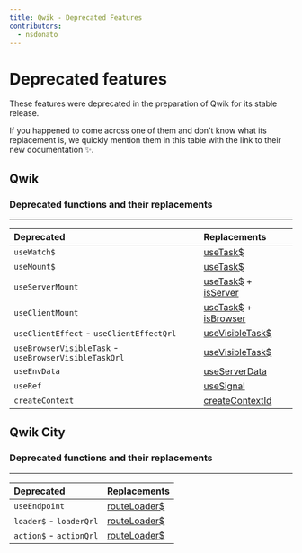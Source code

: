 ```yaml
---
title: Qwik - Deprecated Features
contributors:
  - nsdonato
---
```


# Deprecated features

These features were deprecated in the preparation of Qwik for its stable release.

If you happened to come across one of them and don't know what its replacement is, we quickly mention them in this table with the link to their new documentation ✨.

## Qwik

### Deprecated functions and their replacements

----

| Deprecated   | Replacements     |
| :-------- | :-------
| `useWatch$` | [useTask$](https://qwik.builder.io/docs/components/tasks/#usetask) |
| `useMount$` | [useTask$](https://qwik.builder.io/docs/components/tasks/#usetask) |
| `useServerMount` | [useTask$](https://qwik.builder.io/docs/components/tasks/#usetask) + [isServer](https://qwik.builder.io/docs/guides/qwik-nutshell/#isserver-conditional)
| `useClientMount` | [useTask$](https://qwik.builder.io/docs/components/tasks/#usetask) + [isBrowser](https://qwik.builder.io/docs/guides/qwik-nutshell/#isbrowser-conditional)
| `useClientEffect` - `useClientEffectQrl` | [useVisibleTask$](https://qwik.builder.io/docs/route-loader/#routeloader) |
| `useBrowserVisibleTask` - `useBrowserVisibleTaskQrl` | [useVisibleTask$](https://qwik.builder.io/docs/route-loader/#routeloader) |
| `useEnvData` | [useServerData](https://qwik.builder.io/api/qwik/#useserverdata) |
| `useRef` | [useSignal](https://qwik.builder.io/docs/components/state/#usesignal) |
| `createContext` | [createContextId](https://qwik.builder.io/docs/components/context/#createcontextid) |

## Qwik City

### Deprecated functions and their replacements
----

| Deprecated   | Replacements
| :-------- | :-------
| `useEndpoint ` | [routeLoader$](https://qwik.builder.io/docs/route-loader/#routeloader)
| `loader$` - `loaderQrl` | [routeLoader$](https://qwik.builder.io/docs/route-loader/#routeloader)
| `action$` - `actionQrl`  | [routeLoader$](https://qwik.builder.io/docs/route-loader/#routeloader)
